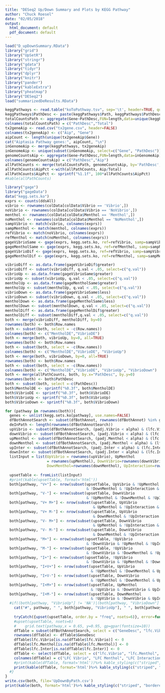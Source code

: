 ```yaml
---
title: "DESeq2 Up/Down Summary and Plots by KEGG Pathway"
author: "Chuck Roesel"
date: "02/05/2018"
output:
  html_document: default
  pdf_document: default
---
```


```r
load("D_upDownSummary.RData")
library("grid")
library("UpSetR")
library("stringr")
library("gdata")
library("tidyr")
library("dplyr")
library("knitr")
library("pander")
library("kableExtra")
library("pheatmap")
library("DESeq2")
load("summarizedDeResults.RData")
```

```r
keggPathways <- read.table("koToPathway.tsv", sep='\t', header=TRUE, quote='')
keggPathways$PathDesc <- paste(keggPathways$Path, keggPathways$PathDesc)
totalCountsPath <- aggregate(Gene~PathDesc,FUN=length,data=unique(keggPathways))
colnames(totalCountsPath) = c("PathDesc","Total")
tx2geneAip <- read.csv("tx2gene.csv", header=FALSE)
colnames(tx2geneAip) <- c("Aip", "Gene")
aipCount <- length(unique(tx2geneAip$Gene))
cat("Aiptasia Pathway genes:", aipCount, "\n")
inGenomeAip <- merge(keggPathways, tx2geneAip)
inGenomeAip <- unique(subset(inGenomeAip, select=c("Gene", "PathDesc")))
genomeCountsAip <- aggregate(Gene~PathDesc,FUN=length,data=inGenomeAip)
colnames(genomeCountsAip) = c("PathDesc","Aip")
allPathCounts <- merge(totalCountsPath, genomeCountsAip, by='PathDesc',all.x=TRUE)
allPathCounts$AipPct <-with(allPathCounts, Aip/Total)
allPathCounts$AipPct <- sprintf("%1.1f", 100*allPathCounts$AipPct) 
#kable(allPathCounts)
```

```r
library("gage")
library("gageData")
data("kegg.sets.ko")
exprs <- counts(ddsAll)
vibrio <- rownames(colData[colData$Vibrio == 'Vibrio',])
noVibrio <- rownames(colData[colData$Vibrio == 'NoVibrio',])
menthol <- rownames(colData[colData$Menthol == 'Menthol',])
noMenthol <- rownames(colData[colData$Menthol == 'NoMenthol',])
sampVibrio <- match(vibrio, colnames(exprs))
sampMenthol <- match(menthol, colnames(exprs))
refVibrio <- match(noVibrio, colnames(exprs))
refMenthol <- match(noMenthol, colnames(exprs))
gageVibrioSame <- gage(exprs, kegg.sets.ko, ref=refVibrio, samp=sampVibrio, same.dir=TRUE)
gageMentholSame <- gage(exprs, kegg.sets.ko, ref=refMenthol, samp=sampMenthol, same.dir=TRUE)
gageVibrioDif <- gage(exprs, kegg.sets.ko, ref=refVibrio, samp=sampVibrio, same.dir=FALSE)
gageMentholDif <- gage(exprs, kegg.sets.ko, ref=refMenthol, samp=sampMenthol, same.dir=FALSE)
```
```r
vibrioDiff <- as.data.frame(gageVibrioDif$greater)
vibrioDiff <- subset(vibrioDiff, q.val < .05, select=c("q.val"))
vibrioUp <- as.data.frame(gageVibrioSame$greater)
vibrioUp <- subset(vibrioUp, q.val < .05, select=c("q.val"))
mentholUp <- as.data.frame(gageMentholSame$greater)
mentholUp <- subset(mentholUp, q.val < .05, select=c("q.val"))
vibrioDown <- as.data.frame(gageVibrioSame$less)
vibrioDown <- subset(vibrioDown, q.val < .05, select=c("q.val"))
mentholDown <- as.data.frame(gageMentholSame$less)
mentholDown <- subset(mentholDown, q.val < .05, select=c("q.val"))
mentholDiff <- as.data.frame(gageMentholDif$greater)
mentholDiff <- subset(mentholDiff,q.val < .05, select=c("q.val"))
both <- merge(vibrioDiff, mentholDiff, by=0)
rownames(both) <- both$Row.names
both <- subset(both, select = -c(Row.names))
colnames(both) <- c("MentholDE","VibrioDE")
both <- merge(both, vibrioUp, by=0, all=TRUE)
rownames(both) <- both$Row.names
both <- subset(both, select = -c(Row.names))
colnames(both) <- c("MentholDE","VibrioDE", "VibrioUp")
both <- merge(both, vibrioDown, by=0, all=TRUE)
rownames(both) <- both$Row.names
both <- subset(both, select = -c(Row.names))
colnames(both) <- c("MentholDE","VibrioDE", "VibrioUp", "VibrioDown")
both <- merge(allPathCounts, both, by.x="PathDesc", by.y=0)
rownames(both) <- both$PathDesc
both <- subset(both, select =-c(PathDesc))
both$MentholDE <- sprintf("%0.3f", both$MentholDE) 
both$VibrioDE <- sprintf("%0.3f", both$VibrioDE) 
both$VibrioUp <- sprintf("%0.3f", both$VibrioUp) 
both$VibrioDown <- sprintf("%0.3f", both$VibrioDown)
```
```r
for (pathway in rownames(both)){
  genes <- unlist(kegg.sets.ko[pathway], use.names=FALSE)
  dfBothAnnotSearch <- subset(dfBothAnnot, rownames(dfBothAnnot) %in% genes)
  deInPath <- length(rownames(dfBothAnnotSearch))
  upVibrio <- subset(dfBothAnnotSearch, (padj.Vibrio < alpha) & (lfc.Vibrio > logThreshold))
  downVibrio <- subset(dfBothAnnotSearch, (padj.Vibrio < alpha) & (lfc.Vibrio < logThreshold))
  upMenthol <- subset(dfBothAnnotSearch, (padj.Menthol < alpha) & (lfc.Menthol > logThreshold))
  downMenthol <- subset(dfBothAnnotSearch, (padj.Menthol < alpha) & (lfc.Menthol < logThreshold))
  upInter <- subset(dfBothAnnotSearch, (padj.Inter < alpha) & (lfc.Inter > logThreshold))
  downInter <- subset(dfBothAnnotSearch, (padj.Inter < alpha) & (lfc.Inter < logThreshold))
  listInput = list(UpVibrio = rownames(upVibrio), UpMenthol
                   = rownames(upMenthol), DownVibrio=rownames(downVibrio), 
                   DownMenthol=rownames(downMenthol), UpInteraction=rownames(upInter), DownInteraction=rownames(downInter))
    
  upsetTable <- fromList(listInput)
  #print(kable(upsetTable, format='html'))
  both[pathway, "V+"] <- nrow(subset(upsetTable, UpVibrio & !UpMenthol 
                                     & !DownMenthol & !UpInteraction & !DownInteraction))
  both[pathway, "V-"] <- nrow(subset(upsetTable, DownVibrio 
                                     & !UpMenthol & !DownMenthol & !UpInteraction & !DownInteraction))
  both[pathway, "V+ M+"] <- nrow(subset(upsetTable, UpVibrio 
                                        & UpMenthol & !UpInteraction & !DownInteraction))
  both[pathway, "V+ M-"] <- nrow(subset(upsetTable, UpVibrio 
                                        & DownMenthol & !UpInteraction & !DownInteraction))
  both[pathway, "V- M+"] <- nrow(subset(upsetTable, DownVibrio 
                                        & UpMenthol & !UpInteraction & !DownInteraction))
  both[pathway, "V- M-"] <- nrow(subset(upsetTable, DownVibrio 
                                        & DownMenthol & !UpInteraction & !DownInteraction))
  both[pathway, "M+"] <- nrow(subset(upsetTable, !UpVibrio 
                                     & !DownVibrio & !UpMenthol & !UpInteraction & !DownInteraction))
  both[pathway, "M-"] <- nrow(subset(upsetTable, !UpVibrio 
                                     & !DownVibrio & !DownMenthol & !UpInteraction & !DownInteraction))
  both[pathway, "I+"] <- nrow(subset(upsetTable, !UpVibrio 
                                     & !DownVibrio & !UpMenthol & !DownMenthol & UpInteraction))
  both[pathway, "I+V+"] <- nrow(subset(upsetTable, UpVibrio 
                                       & !UpMenthol & !DownMenthol & UpInteraction))
  both[pathway, "I+V-"] <- nrow(subset(upsetTable, DownVibrio 
                                       & !UpMenthol & !DownMenthol & UpInteraction))
  both[pathway, "I+M+"] <- nrow(subset(upsetTable, UpMenthol 
                                       & !UpVibrio & !DownVibrio & UpInteraction))
  both[pathway, "I+M-"] <- nrow(subset(upsetTable, DownMenthol 
                                       & !UpVibrio & !DownVibrio & UpInteraction))
  #if((both[pathway, "VibrioUp"] != 'NA')|(both[pathway, "VibrioDown"] != 'NA')){
    cat("#", pathway, " ", both[pathway, "VibrioUp"], " ", both[pathway, "VibrioDown"], "\n")
    
    tryCatch({upset(upsetTable, order.by = "freq", nsets=6)}, error=function(e){})
    #upset(upsetTable, nsets=6)
    #    grid.text(pathway,x = 0.65, y=0.95, gp=gpar(fontsize=10))
    dfTable = subset(dfBothAnnotSearch, select = c("GeneDesc", "lfc.Vibrio", "lfc.Menthol", "lfc.Inter"))
    rownames(dfTable) <- dfTable$GeneDesc
    dfTable$lfc.Vibrio[is.na(dfTable$lfc.Vibrio)] <- 0
    dfTable$lfc.Menthol[is.na(dfTable$lfc.Menthol)] <- 0
    dfTable$lfc.Inter[is.na(dfTable$lfc.Inter)] <- 0
    dfTable <- select(dfTable, select = c("lfc.Vibrio", "lfc.Menthol", "lfc.Inter"))
    colnames(dfTable) = c("LFC Vibrio", "LFC Menthol", "LFC Interaction")
    #print(kable(dfTable, format='html'))%>% kable_styling(c("striped", "bordered"))
    print(kable(dfTable, format='html')%>% kable_styling(c("striped", "bordered")))
  #}
}
write.csv(both, file='UpDownByPath.csv')
print(kable(both, format='html')%>% kable_styling(c("striped", "bordered")))
```
